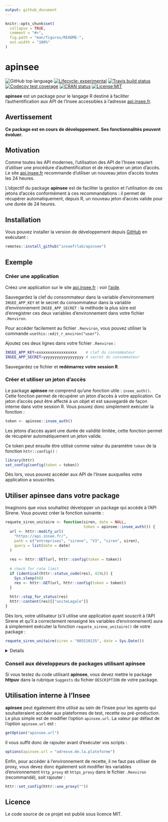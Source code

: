 ```yaml
---
output: github_document
---
```


<!-- README.md is generated from README.Rmd. Please edit that file -->

```r
knitr::opts_chunk$set(
  collapse = TRUE,
  comment = "#>",
  fig.path = "man/figures/README-",
  out.width = "100%"
)
```
# apinsee

<!-- badges: start -->
![GitHub top language](https://img.shields.io/github/languages/top/InseeFrLab/apinsee)
[![Lifecycle: experimental](https://img.shields.io/badge/lifecycle-experimental-orange.svg)](https://www.tidyverse.org/lifecycle/#experimental)
[![Travis build status](https://travis-ci.org/InseeFrLab/apinsee.svg?branch=master)](https://travis-ci.org/InseeFrLab/apinsee)
[![Codecov test coverage](https://codecov.io/gh/InseeFrLab/apinsee/branch/master/graph/badge.svg)](https://codecov.io/gh/InseeFrLab/apinsee?branch=master)
[![CRAN status](https://www.r-pkg.org/badges/version/apinsee)](https://cran.r-project.org/package=apinsee)
[![License:MIT](https://img.shields.io/badge/License-MIT-yellow.svg)](https://opensource.org/licenses/MIT)
<!-- badges: end -->

**apinsee** est un package pour le langage R destiné à faciliter l'authentification aux API de l'Insee accessibles à l'adresse [api.insee.fr](https://api.insee.fr/).

## Avertissement

**Ce package est en cours de développement. Ses fonctionnalités peuvent évoluer.**

## Motivation

Comme toutes les API modernes, l'utilisation des API de l'Insee requiert d'utiliser une procédure d'authentification et de récupérer un jeton d'accès. Le site [api.insee.fr](https://api.insee.fr/) recommande d'utiliser un nouveau jeton d'accès toutes les 24 heures. 

L'objectif du package **apinsee** est de faciliter la gestion et l'utilisation de ces jetons d'accès conformément à ces recommandations : il permet de récupérer automatiquement, depuis R, un nouveau jeton d'accès valide pour une durée de 24 heures.

## Installation

Vous pouvez installer la version de développement depuis [GitHub](https://github.com/) en exécutant :

``` r
remotes::install_github("inseefrlab/apinsee")
```
## Exemple

### Créer une application

Créez une application sur le site [api.insee.fr](https://api.insee.fr/) : voir [l'aide](https://api.insee.fr/catalogue/site/themes/wso2/subthemes/insee/pages/help.jag).

Sauvegardez la clef du consommateur dans la variable d'environnement `INSEE_APP_KEY` et le secret du consommateur dans la variable d'environnement `INSEE_APP_SECRET` : la méthode la plus sûre est d'enregistrer ces deux variables d'environnement dans votre fichier `.Renviron`. 

Pour accéder facilement au fichier `.Renviron`, vous pouvez utiliser la commande `usethis::edit_r_environ("user")`. 

Ajoutez ces deux lignes dans votre fichier `.Renviron` :

```bash
INSEE_APP_KEY=xxxxxxxxxxxxxxxxxx    # clef du consommateur
INSEE_APP_SECRET=yyyyyyyyyyyyyyyyyy # secret du consommateur
```

Sauvegardez ce fichier et **redémarrez votre session R**.

### Créer et utiliser un jeton d'accès

Le package **apinsee** ne comprend qu'une fonction utile : `insee_auth()`. Cette fonction permet de récupérer un jeton d'accès à votre application. Ce jeton d'accès peut être affecté à un objet et est sauvegardé de façon interne dans votre session R. Vous pouvez donc simplement exécuter la fonction :

```r
token <- apinsee::insee_auth()
```

Les jetons d'accès ayant une durée de validité limitée, cette fonction permet de récupérer automatiquement un jeton valide.

Ce token peut ensuite être utilisé comme valeur du paramètre `token` de la fonction `httr::config()` :

```r
library(httr)
set_config(config(token = token))
```

Dès lors, vous pouvez accéder aux API de l'Insee auxquelles votre application a souscrites.

## Utiliser **apinsee** dans votre package 

Imaginons que vous souhaitiez développer un package qui accède à l'API Sirene. Vous pouvez créer la fonction suivante :

```r
requete_siren_unitaire <- function(siren, date = NULL,
                                   token = apinsee::insee_auth()) {
  url <- httr::modify_url(
    "https://api.insee.fr/", 
    path = c("entreprises", "sirene", "V3", "siren", siren), 
    query = list(date = date)
  )
  
  res <- httr::GET(url, httr::config(token = token))
  
  # check for rate limit
  if (identical(httr::status_code(res), 429L)) {
    Sys.sleep(60)
    res <- httr::GET(url, httr::config(token = token))
  }
  
  httr::stop_for_status(res)
  httr::content(res)[["uniteLegale"]]
}

```

Dès lors, votre utilisateur (s'il utilise une application ayant souscrit à l'API Sirene et qu'il a correctement renseigné les variables d'environnement) aura à simplement exécuter la fonction `requete_sirene_unitaire()` de votre package : 

```r
requete_siren_unitaire(siren = "005520135", date = Sys.Date())
```
<details>
```r
```
</details>

### Conseil aux développeurs de packages utilisant apinsee

Si vous testez du code utilisant **apinsee**, vous devez mettre le package **httpuv** dans la rubrique `Suggests` du fichier `DESCRIPTION` de votre package.

## Utilisation interne à l'Insee

**apinsee** peut également être utilisé au sein de l'Insee pour les agents qui souhaiteraient accéder aux plateformes de test, recette ou pré-production. Le plus simple est de modifier l'option `apinsee.url`. La valeur par défaut de l'option `apinsee.url` est :

```r
getOption("apinsee.url")
```

Il vous suffit donc de rajouter avant d'exécuter vos scripts :

```r
options(apinsee.url = "adresse.de.la.plateforme")
```

Enfin, pour accéder à l'environnement de recette, il ne faut pas utiliser de proxy, vous devez donc également soit modifier les variables d'environnement `http_proxy` et `https_proxy` dans le fichier `.Renviron` (recommandé), soit rajouter :

```r
httr::set_config(httr::use_proxy(""))
```

## Licence

Le code source de ce projet est publié sous licence MIT.
